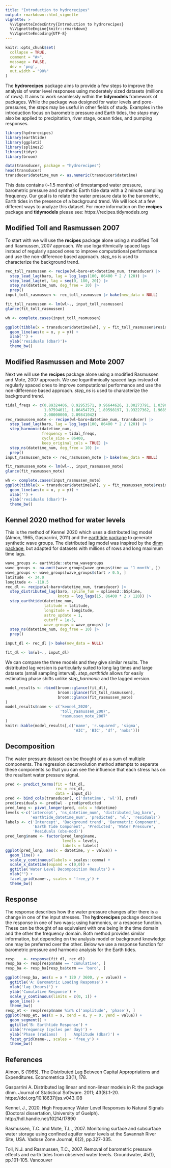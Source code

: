 ```yaml
---
title: "Introduction to hydrorecipes"
output: rmarkdown::html_vignette
vignette: >
  %\VignetteIndexEntry{Introduction to hydrorecipes}
  %\VignetteEngine{knitr::rmarkdown}
  %\VignetteEncoding{UTF-8}
---
```


```r

knitr::opts_chunk$set(
  collapse = TRUE,
  comment = "#>",
  message = FALSE,
  dev = 'png',
  out.width = "90%"
)
```


The **hydrorecipes** package aims to provide a few steps to improve the analysis of water level responses using moderately sized datasets (millions of rows). It aims to work seamlessly within the **tidymodels** framework of packages.  While the package was designed for water levels and pore-pressures, the *steps* may be useful in other fields of study. Examples in the introduction focus on barometric pressure and Earth tides, the *steps* may also be applied to precipitation, river stage, ocean tides, and pumping responses.


```r
library(hydrorecipes)
library(earthtide)
library(ggplot2)
library(splines2)
library(tidyr)
library(broom)

data(transducer, package = "hydrorecipes")
head(transducer)
transducer$datetime_num <- as.numeric(transducer$datetime)
```


This data contains (~1.5 months) of timestamped water pressure, barometric 
pressure and synthetic Earth tide data with a 2 minute sampling frequency.
Our goal is to relate the water pressure data to the barometric, Earth tides 
in the presence of a background trend. We will look at a few different ways to 
analyze this dataset. For more information on the **recipes** package and 
**tidymodels** please see: https://recipes.tidymodels.org

## Modified Toll and Rasmussen 2007

To start with we will use the **recipes** package alone using a modified Toll
and Rasmussen, 2007 approach. We use logarithmically spaced lags instead of 
regularly spaced ones to improve computational performance and use the 
non-difference based approach.  *step_ns* is used to characterize the background
trend.

```r

rec_toll_rasmussen <- recipe(wl~baro+et+datetime_num, transducer) |>
  step_lead_lag(baro, lag = log_lags(100, 86400 * 2 / 120)) |>
  step_lead_lag(et, lag = seq(0, 180, 20)) |>
  step_ns(datetime_num, deg_free = 10) |>
  prep()
input_toll_rasmussen <- rec_toll_rasmussen |> bake(new_data = NULL)

```

```r
fit_toll_rasmussen <- lm(wl~., input_toll_rasmussen) 
glance(fit_toll_rasmussen)
```

```r
wh <- complete.cases(input_toll_rasmussen)

ggplot(tibble(x = transducer$datetime[wh], y = fit_toll_rasmussen$residuals)) +
  geom_line(aes(x = x, y = y)) + 
  xlab('') +
  ylab('residuals (dbar)')+
  theme_bw()
```

## Modified Rasmussen and Mote 2007

Next we will use the **recipes** package alone using a modified Rasmussen and 
Mote, 2007 approach. We use logarithmically spaced lags instead of 
regularly spaced ones to improve computational performance and use the 
non-difference based approach.  *step_ns* is used to characterize the background
trend.

```r
tidal_freqs <- c(0.89324406, 0.92953571, 0.96644626, 1.00273791, 1.03902956, 
                 1.07594011, 1.86454723, 1.89598197, 1.93227362, 1.96856526, 
                 2.00000000, 2.89841042)
rec_rasmussen_mote <- recipe(wl~baro+datetime_num, transducer) |>
  step_lead_lag(baro, lag = log_lags(100, 86400 * 2 / 120)) |>
  step_harmonic(datetime_num,
                frequency = tidal_freqs,
                cycle_size = 86400,
                keep_original_cols = TRUE) |>
  step_ns(datetime_num, deg_free = 10) |>
  prep()
input_rasmussen_mote <- rec_rasmussen_mote |> bake(new_data = NULL)

```

```r
fit_rasmussen_mote <- lm(wl~., input_rasmussen_mote) 
glance(fit_rasmussen_mote)
```

```r
wh <- complete.cases(input_rasmussen_mote)
ggplot(tibble(x = transducer$datetime[wh], y = fit_rasmussen_mote$residuals)) +
  geom_line(aes(x = x, y = y)) + 
  xlab('') +
  ylab('residuals (dbar)')+
  theme_bw()
```


## Kennel 2020 method for water levels

This is the method of Kennel 2020 which uses a distributed lag model (Almon, 1965, Gasparrini, 2011) and the [earthtide package](https://CRAN.R-project.org/package=earthtide) to generate synthetic wave groups. The distributed lag model was inspired by the 
[dlnm package](https://CRAN.R-project.org/package=dlnm), but adapted for datasets with millions of rows and long maximum time lags.

```r

wave_groups <- earthtide::eterna_wavegroups
wave_groups <- na.omit(wave_groups[wave_groups$time == '1 month', ])
wave_groups <- wave_groups[wave_groups$start > 0.5, ]
latitude  <- 34.0
longitude <- -118.5
rec_dl <- recipe(wl~baro+datetime_num, transducer) |>
  step_distributed_lag(baro, spline_fun = splines2::bSpline,
                       knots = log_lags(15, 86400 * 2 / 120)) |>
  step_earthtide(datetime_num,
                 latitude = latitude,
                 longitude = longitude,
                 astro_update = 1,
                 cutoff = 1e-5,
                 wave_groups = wave_groups) |>
  step_ns(datetime_num, deg_free = 10) |>
  prep()

input_dl <- rec_dl |> bake(new_data = NULL)

```

```r
fit_dl <- lm(wl~., input_dl) 
```

We can compare the three models and they give similar results.  The distributed lag version is particularly suited to long lag times and large datasets (small sampling interval). *step_earthtide* allows for easily estimating phase shifts unlike *step_harmonic* and the lagged version.

```r

model_results <- rbind(broom::glance(fit_dl),
                       broom::glance(fit_toll_rasmussen),
                       broom::glance(fit_rasmussen_mote)
)
model_results$name <- c('kennel_2020',
                        'toll_rasmussen_2007',
                        'rasmussen_mote_2007'
)
knitr::kable(model_results[,c('name', 'r.squared', 'sigma', 
                              'AIC', 'BIC', 'df', 'nobs')])
```


## Decomposition

The water pressure dataset can be thought of as a sum of multiple components.  The regression deconvolution method attempts to separate these components so that you can see the influence that each stress has on the resultant water pressure signal.

```r
pred <- predict_terms(fit = fit_dl, 
                      rec = rec_dl,
                      data = input_dl)
pred <- bind_cols(transducer[, c('datetime', 'wl')], pred)
pred$residuals <- pred$wl - pred$predicted
pred_long <- pivot_longer(pred, cols = !datetime)
levels <-c('intercept', 'ns_datetime_num', 'distributed_lag_baro',
           'earthtide_datetime_num', 'predicted', 'wl', 'residuals')
labels <- c('Intercept', 'Background trend', 'Barometric Component',
            'Earth Tide Component', 'Predicted', 'Water Pressure', 
            'Residuals (obs-mod)')
pred_long$name <- factor(pred_long$name, 
                         levels = levels,
                         labels = labels)
ggplot(pred_long, aes(x = datetime, y = value)) +
  geom_line() + 
  scale_y_continuous(labels = scales::comma) +
  scale_x_datetime(expand = c(0,0)) + 
  ggtitle('Water Level Decomposition Results') + 
  xlab("") + 
  facet_grid(name~., scales = 'free_y') + 
  theme_bw()
```

## Response

The response describes how the water pressure changes after there is a change in one of the input stresses. The **hydrorecipes** package describes the response in one of two ways; using harmonics, or a response function.  These can be thought of as equivalent with one being in the time domain and the other the frequency domain.  Both method provides similar information, but depending on the analysis model or background knowledge one may be preferred over the other. Below we use a response function for barometric pressure and harmonic analysis for the Earth tides.

```r
resp    <- response(fit_dl, rec_dl)
resp_ba <- resp[resp$name == 'cumulative', ]
resp_ba <- resp_ba[resp_ba$term == 'baro', ]

ggplot(resp_ba, aes(x = x * 120 / 3600, y = value)) +
  ggtitle('A: Barometric Loading Response') + 
  xlab('lag (hours)') +
  ylab('Cumulative Response') +
  scale_y_continuous(limits = c(0, 1)) +
  geom_line() + 
  theme_bw()
resp_et <- resp[resp$name %in% c('amplitude', 'phase'), ]
ggplot(resp_et, aes(x = x, xend = x, y = 0, yend = value)) +
  geom_segment() + 
  ggtitle('B: Earthtide Response') +
  xlab('Frequency (cycles per day)') +
  ylab('Phase (radians)   |   Amplitude (dbar)') +
  facet_grid(name~., scales = 'free_y') + 
  theme_bw()
```




## References

Almon, S (1965). The Distributed Lag Between Capital Appropriations and Expenditures. Econometrica 33(1), 178.

Gasparrini A. Distributed lag linear and non-linear models in R: the package dlnm. Journal of Statistical Software. 2011; 43(8):1-20. https://doi.org/10.18637/jss.v043.i08

Kennel, J., 2020. High Frequency Water Level Responses to Natural Signals (Doctoral dissertation, University of Guelph). http://hdl.handle.net/10214/17890

Rasmussen, T.C. and Mote, T.L., 2007. Monitoring surface and subsurface water storage using confined aquifer water levels at the Savannah River Site, USA. Vadose Zone Journal, 6(2), pp.327-335.

Toll, N.J. and Rasmussen, T.C., 2007. Removal of barometric pressure effects and earth tides from observed water levels. Groundwater, 45(1), pp.101-105.
Vancouver	

